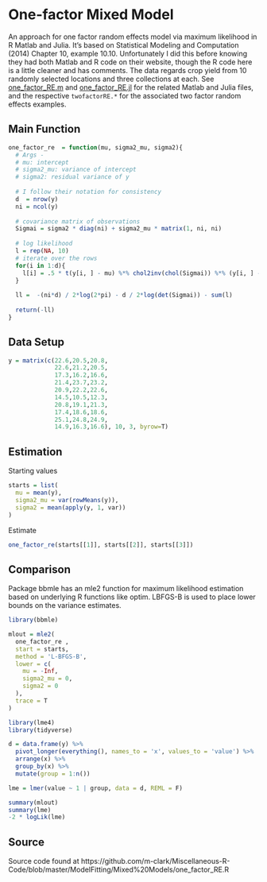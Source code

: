 # One-factor Mixed Model



An approach for one factor random effects model via maximum likelihood in R Matlab and Julia. It's based on Statistical Modeling and Computation (2014) Chapter 10, example 10.10. Unfortunately I did this before knowing they had both Matlab and R code on their website, though the R code here is a little cleaner and has comments. The data regards crop yield from 10 randomly selected locations and three collections at each.  See [one_factor_RE.m](https://github.com/m-clark/Miscellaneous-R-Code/blob/master/ModelFitting/Mixed%20Models/one_factor_RE.m) and  [one_factor_RE.jl](https://github.com/m-clark/Miscellaneous-R-Code/blob/master/ModelFitting/Mixed%20Models/one_factor_RE.jl) for the related Matlab and Julia files, and the respective `twofactorRE.*` for the associated two factor random effects examples.        




## Main Function 
 
```r
one_factor_re  = function(mu, sigma2_mu, sigma2){
  # Args -
  # mu: intercept
  # sigma2_mu: variance of intercept
  # sigma2: residual variance of y
  
  # I follow their notation for consistency
  d  = nrow(y)
  ni = ncol(y)
  
  # covariance matrix of observations
  Sigmai = sigma2 * diag(ni) + sigma2_mu * matrix(1, ni, ni)
  
  # log likelihood
  l = rep(NA, 10)
  # iterate over the rows
  for(i in 1:d){
    l[i] = .5 * t(y[i, ] - mu) %*% chol2inv(chol(Sigmai)) %*% (y[i, ] - mu)  
  }
  
  ll =  -(ni*d) / 2*log(2*pi) - d / 2*log(det(Sigmai)) - sum(l)
  
  return(-ll)
}
```





## Data Setup

```r
y = matrix(c(22.6,20.5,20.8,
             22.6,21.2,20.5,
             17.3,16.2,16.6,
             21.4,23.7,23.2,
             20.9,22.2,22.6,
             14.5,10.5,12.3,
             20.8,19.1,21.3,
             17.4,18.6,18.6,
             25.1,24.8,24.9,
             14.9,16.3,16.6), 10, 3, byrow=T)
```




## Estimation 

Starting values

```r
starts = list(
  mu = mean(y),
  sigma2_mu = var(rowMeans(y)),
  sigma2 = mean(apply(y, 1, var))
)
```


Estimate

```r
one_factor_re(starts[[1]], starts[[2]], starts[[3]])
```



## Comparison


Package <span class="pack" style = "">bbmle</span> has an <span class="func" style = "">mle2</span> function for maximum likelihood estimation based on underlying R functions like <span class="func" style = "">optim</span>. LBFGS-B is used to place lower bounds on the variance estimates.

```r
library(bbmle)

mlout = mle2(
  one_factor_re ,
  start = starts,
  method = 'L-BFGS-B',
  lower = c(
    mu = -Inf,
    sigma2_mu = 0,
    sigma2 = 0
  ),
  trace = T
)
```


```r
library(lme4)
library(tidyverse)

d = data.frame(y) %>% 
  pivot_longer(everything(), names_to = 'x', values_to = 'value') %>% 
  arrange(x) %>% 
  group_by(x) %>% 
  mutate(group = 1:n())

lme = lmer(value ~ 1 | group, data = d, REML = F)

summary(mlout)
summary(lme)
-2 * logLik(lme)
```


## Source

Source code found at https://github.com/m-clark/Miscellaneous-R-Code/blob/master/ModelFitting/Mixed%20Models/one_factor_RE.R